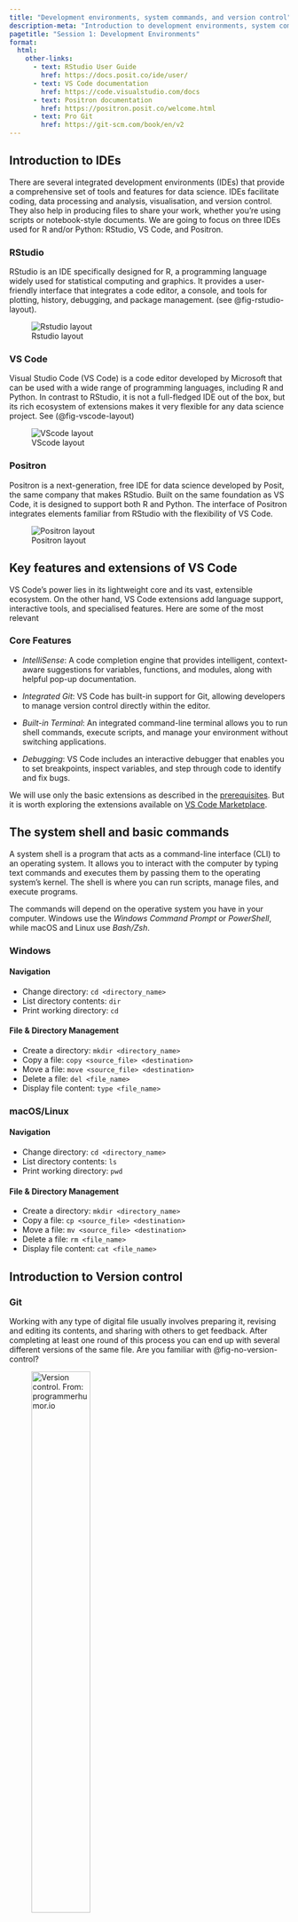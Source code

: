 ```yaml
---
title: "Development environments, system commands, and version control"
description-meta: "Introduction to development environments, system commands, and version control for data science and transport planning."
pagetitle: "Session 1: Development Environments"
format:
  html:
    other-links:
      - text: RStudio User Guide
        href: https://docs.posit.co/ide/user/
      - text: VS Code documentation
        href: https://code.visualstudio.com/docs
      - text: Positron documentation
        href: https://positron.posit.co/welcome.html
      - text: Pro Git
        href: https://git-scm.com/book/en/v2
---
```


## Introduction to IDEs

There are several integrated development environments (IDEs) that provide a comprehensive set of tools and features for data science. IDEs facilitate coding, data processing and analysis, visualisation, and version control. They also help in producing files to share your work, whether you're using scripts or notebook-style documents. We are going to focus on three IDEs used for R and/or Python: RStudio, VS Code, and Positron.

### RStudio

RStudio is an IDE specifically designed for R, a programming language widely used for statistical computing and graphics. It provides a user-friendly interface that integrates a code editor, a console, and tools for plotting, history, debugging, and package management. (see @fig-rstudio-layout).

![Rstudio layout](images/Rstudio_layout.png){#fig-rstudio-layout .lightbox fig-align="center"}

### VS Code

Visual Studio Code (VS Code) is a code editor developed by Microsoft that can be used with a wide range of programming languages, including R and Python. In contrast to RStudio, it is not a full-fledged IDE out of the box, but its rich ecosystem of extensions makes it very flexible for any data science project. See (@fig-vscode-layout)

![VScode layout](images/vscode_layout.png){#fig-vscode-layout .lightbox fig-align="center"}

### Positron

Positron is a next-generation, free IDE for data science developed by Posit, the same company that makes RStudio. Built on the same foundation as VS Code, it is designed to support both R and Python. The interface of Positron integrates elements familiar from RStudio with the flexibility of VS Code.

![Positron layout](images/positron_layout.png){#fig-positron-layout .lightbox fig-align="center"}

## Key features and extensions of VS Code

VS Code's power lies in its lightweight core and its vast, extensible ecosystem. On the other hand, VS Code extensions add language support, interactive tools, and specialised features. Here are some of the most relevant

### Core Features

-   *IntelliSense*: A code completion engine that provides intelligent, context-aware suggestions for variables, functions, and modules, along with helpful pop-up documentation.

-   *Integrated Git*: VS Code has built-in support for Git, allowing developers to manage version control directly within the editor.

-   *Built-in Terminal*: An integrated command-line terminal allows you to run shell commands, execute scripts, and manage your environment without switching applications.

-   *Debugging*: VS Code includes an interactive debugger that enables you to set breakpoints, inspect variables, and step through code to identify and fix bugs.

We will use only the basic extensions as described in the [prerequisites](prerequisites.qmd). But it is worth exploring the extensions available on [VS Code Marketplace](https://marketplace.visualstudio.com/vscode).

## The system shell and basic commands

A system shell is a program that acts as a command-line interface (CLI) to an operating system. It allows you to interact with the computer by typing text commands and executes them by passing them to the operating system's kernel. The shell is where you can run scripts, manage files, and execute programs.

The commands will depend on the operative system you have in your computer. Windows use the *Windows Command Prompt* or *PowerShell*, while macOS and Linux use *Bash/Zsh*.

::: panel-tabset
### Windows

#### Navigation

-   Change directory: `cd <directory_name>`
-   List directory contents: `dir`
-   Print working directory: `cd`

#### File & Directory Management

-   Create a directory: `mkdir <directory_name>`
-   Copy a file: `copy <source_file> <destination>`
-   Move a file: `move <source_file> <destination>`
-   Delete a file: `del <file_name>`
-   Display file content: `type <file_name>`

### macOS/Linux

#### Navigation

-   Change directory: `cd <directory_name>`
-   List directory contents: `ls`
-   Print working directory: `pwd`

#### File & Directory Management

-   Create a directory: `mkdir <directory_name>`
-   Copy a file: `cp <source_file> <destination>`
-   Move a file: `mv <source_file> <destination>`
-   Delete a file: `rm <file_name>`
-   Display file content: `cat <file_name>`
:::

## Introduction to Version control

### Git

Working with any type of digital file usually involves preparing it, revising and editing its contents, and sharing with others to get feedback. After completing at least one round of this process you can end up with several different versions of the same file. Are you familiar with @fig-no-version-control?

![Version control. From: [programmerhumor.io](https://programmerhumor.io/)](images/version_control_humour.jpg){#fig-no-version-control fig-align="center" width="50%"}

Git is a great tool that tracks changes to files over time, especially in text-base files such as scripts, allowing multiple people to work on the same project without overwriting each other's work. When Git is used as a version control system, a full copy of the entire project history is stored, making it easy to keep track of any changes, and even revert any changes. By using Git, it is possible to have different alternative versions of the same project, i.e. repository, without the need for independent files or folders for each version.

![Git Workflow. From: [Git for Data Science](https://valohai.com/blog/git-for-data-science/) by Juha Kiili](images/git-branches.png){fig-align="center"}

### GitHub

GitHub is a platform that provides hosting for Git repositories. As a cloud-based service GitHub works as a *Hub* for storing, sharing and collaborating with others. Some tools in GitHub, like **pull requests** for proposing changes, **reviews** for asking others to check your work, and **issue tracking** for monitoring things to be corrected or improved, ease the collaborative work in different projects. Other features (GitHub Actions) allow the automation of different processes, for example, building a web, and testing and deploying code.

To learn more about the different elements in GitHub, you can start exploring the [GitHub skills courses](https://skills.github.com/).

### Working with GitHub

Any Data Science project will benefit from having a clear file structure. The starting point will be a folder (a.k.a. repository) in which we will store the code, data and other relevant files. We are going to use both Git and GitHub for keeping track of all changes.

You might already be familiar with some key terms in a typical Git workflow: clone, commit, push, pull, or branch. Here is a useful [cheat sheet](https://www.jrebel.com/system/files?file=2025-06/git-cheat-sheet.pdf).

There are two main ways of working with GitHub repositories in your machine: the `gh` command-line tool from the shell and the GitHub desktop graphical user interface. It is also possible to use the built-in IDEs' extensions, but they generally have fewer features available. We will explore the different actions in the next session.

## Practical:

::: callout-note
You should have at least an IDE and a tool for using GitHub installed in your computer now. If you still need to install them, check the [prerequisites](prerequisites) for more information.
:::

### Exercise:

1.  Open the shell
2.  Create a folder called `reproducible-research`
3.  if you have the `gh` command-line tool installed, try:
    1.  `gh repo clone tdscience/course`
    2.  `cd course`
    3.  `gh issue list`
    4.  `gh issue create`